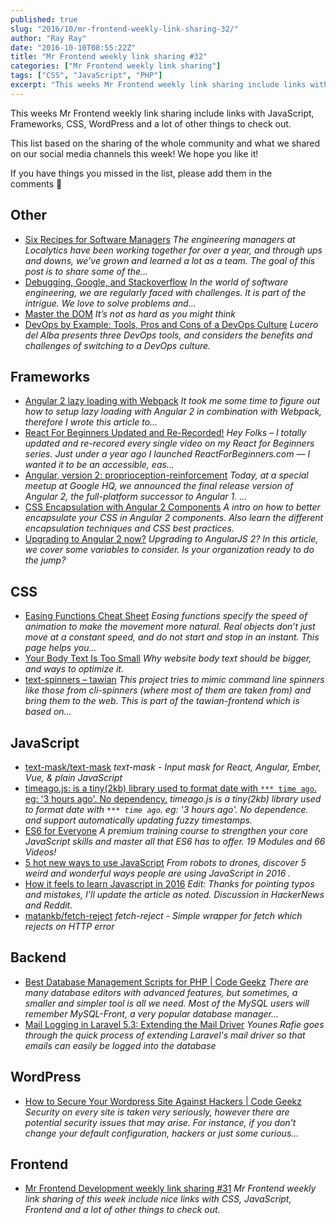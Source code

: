 ```yaml
---
published: true
slug: "2016/10/mr-frontend-weekly-link-sharing-32/"
author: "Ray Ray"
date: "2016-10-10T08:55:22Z"
title: "Mr Frontend weekly link sharing #32"
categories: ["Mr Frontend weekly link sharing"]
tags: ["CSS", "JavaScript", "PHP"]
excerpt: "This weeks Mr Frontend weekly link sharing include links with JavaScript, Frameworks, CSS, WordPres..."
---
```


This weeks Mr Frontend weekly link sharing include links with JavaScript, Frameworks, CSS, WordPress and a lot of other things to check out.

This list based on the sharing of the whole community and what we shared on our social media channels this week! We hope you like it!

If you have things you missed in the list, please add them in the comments 🙂

## Other

* [Six Recipes for Software Managers](http://buff.ly/2dUVTBV "Six Recipes for Software Managers") _The engineering managers at Localytics have been working together for over a year, and through ups and downs, we’ve grown and learned a lot as a team. The goal of this post is to share some of the…_
* [Debugging, Google, and Stackoverflow](http://buff.ly/2dfuNHj "Debugging, Google, and Stackoverflow") _In the world of software engineering, we are regularly faced with challenges. It is part of the intrigue. We love to solve problems and…_
* [Master the DOM](http://buff.ly/2dwM40k "Master the DOM") _It’s not as hard as you might think_
* [DevOps by Example: Tools, Pros and Cons of a DevOps Culture](http://buff.ly/2dvPssF "DevOps by Example: Tools, Pros and Cons of a DevOps Culture") _Lucero del Alba presents three DevOps tools, and considers the benefits and challenges of switching to a DevOps culture._

## Frameworks

* [Angular 2 lazy loading with Webpack](http://buff.ly/2duaY1L "Angular 2 lazy loading with Webpack") _It took me some time to figure out how to setup lazy loading with Angular 2 in combination with Webpack, therefore I wrote this article to…_
* [React For Beginners Updated and Re-Recorded!](http://buff.ly/2cSgrsD "React For Beginners Updated and Re-Recorded!") _Hey Folks – I totally updated and re-recored every single video on my React for Beginners series. Just under a year ago I launched ReactForBeginners.com — I wanted it to be an accessible, eas…_
* [Angular, version 2: proprioception-reinforcement](http://buff.ly/2d2iopR "Angular, version 2: proprioception-reinforcement") _Today, at a special meetup at Google HQ, we announced the final release version of Angular 2, the full-platform successor to Angular 1\. ..._
* [CSS Encapsulation with Angular 2 Components](http://buff.ly/2dp9O4n "CSS Encapsulation with Angular 2 Components") _A intro on how to better encapsulate your CSS in Angular 2 components. Also learn the different encapsulation techniques and CSS best practices._
* [Upgrading to Angular 2 now?](http://buff.ly/2duxDZa "Upgrading to Angular 2 now?") _Upgrading to AngularJS 2? In this article, we cover some variables to consider. Is your organization ready to do the jump?_

## CSS

* [Easing Functions Cheat Sheet](http://buff.ly/2dDHJHD "Easing Functions Cheat Sheet") _Easing functions specify the speed of animation to make the movement more natural. Real objects don’t just move at a constant speed, and do not start and stop in an instant. This page helps you…_
* [Your Body Text Is Too Small](http://buff.ly/2dcIEAy "Your Body Text Is Too Small") _Why website body text should be bigger, and ways to optimize it._
* [text-spinners – tawian](http://buff.ly/2dE4ZCG "text-spinners – tawian") _This project tries to mimic command line spinners like those from cli-spinners (where most of them are taken from) and bring them to the web. This is part of the tawian-frontend which is based on…_

## JavaScript

* [text-mask/text-mask](http://buff.ly/2dQxl0m "text-mask/text-mask") _text-mask - Input mask for React, Angular, Ember, Vue, & plain JavaScript_
* [timeago.js: is a tiny(2kb) library used to format date with `*** time ago`. eg: '3 hours ago'. No dependency.](http://buff.ly/2dJ1CP6 "timeago.js: is a tiny(2kb) library used to format date with `*** time ago`. eg: '3 hours ago'. No dependency.") _timeago.js is a tiny(2kb) library used to format date with `*** time ago`. eg: '3 hours ago'. No dependence. and support automatically updating fuzzy timestamps._
* [ES6 for Everyone](http://buff.ly/2d2jbao "ES6 for Everyone") _A premium training course to strengthen your core JavaScript skills and master all that ES6 has to offer. 19 Modules and 66 Videos!_
* [5 hot new ways to use JavaScript](http://buff.ly/2d2jRMR "5 hot new ways to use JavaScript") _From robots to drones, discover 5 weird and wonderful ways people are using JavaScript in 2016 ._
* [How it feels to learn Javascript in 2016](http://buff.ly/2dpk6Bb "How it feels to learn Javascript in 2016") _Edit: Thanks for pointing typos and mistakes, I’ll update the article as noted. Discussion in HackerNews and Reddit._
* [matankb/fetch-reject](http://buff.ly/2dRojwO "matankb/fetch-reject") _fetch-reject - Simple wrapper for fetch which rejects on HTTP error_

## Backend

* [Best Database Management Scripts for PHP | Code Geekz](http://buff.ly/2dmg1ky "Best Database Management Scripts for PHP | Code Geekz") _There are many database editors with advanced features, but sometimes, a smaller and simpler tool is all we need. Most of the MySQL users will remember MySQL-Front, a very popular database manager…_
* [Mail Logging in Laravel 5.3: Extending the Mail Driver](http://buff.ly/2dNAD4X "Mail Logging in Laravel 5.3: Extending the Mail Driver") _Younes Rafie goes through the quick process of extending Laravel's mail driver so that emails can easily be logged into the database_

## WordPress

* [How to Secure Your Wordpress Site Against Hackers | Code Geekz](http://buff.ly/2cPRfGh "How to Secure Your Wordpress Site Against Hackers | Code Geekz") _Security on every site is taken very seriously, however there are potential security issues that may arise. For instance, if you don't change your default configuration, hackers or just some curious…_

## Frontend

* [Mr Frontend Development weekly link sharing #31](https://mrfrontend.org/2016/10/mr-frontend-development-weekly-link-sharing-31/ "Mr Frontend Development weekly link sharing #31") _Mr Frontend weekly link sharing of this week include nice links with CSS, JavaScript, Frontend and a lot of other things to check out._